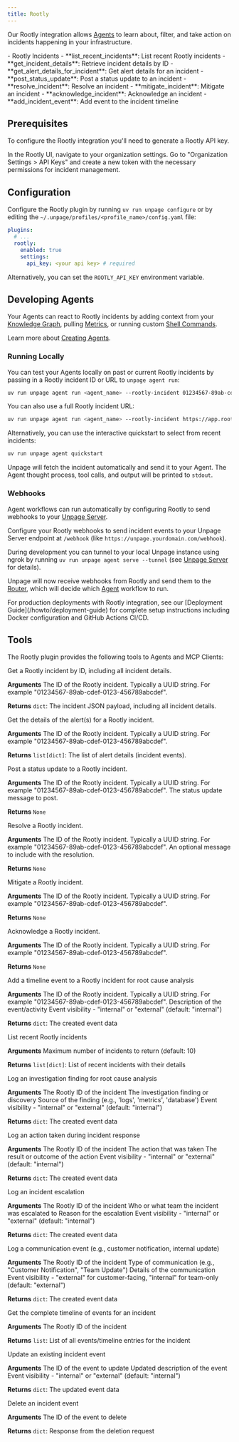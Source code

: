 ```yaml
---
title: Rootly
---
```


Our Rootly integration allows [Agents](/concepts/agents) to learn about, filter, and
take action on incidents happening in your infrastructure.

<AccordionGroup>
  <Accordion title="Knowledge Graph nodes" icon="diagram-project">
    - Rootly Incidents
  </Accordion>

  <Accordion title="MCP Tools" icon="wrench">
    - **list_recent_incidents**: List recent Rootly incidents
    - **get_incident_details**: Retrieve incident details by ID
    - **get_alert_details_for_incident**: Get alert details for an incident
    - **post_status_update**: Post a status update to an incident
    - **resolve_incident**: Resolve an incident
    - **mitigate_incident**: Mitigate an incident
    - **acknowledge_incident**: Acknowledge an incident
    - **add_incident_event**: Add event to the incident timeline
  </Accordion>
</AccordionGroup>

## Prerequisites

To configure the Rootly integration you'll need to generate a Rootly API key.

<Steps>
  <Step title="Open your Rootly Organization Settings">
    In the Rootly UI, navigate to your organization settings.
  </Step>
  <Step title="Generate API Token">
    Go to "Organization Settings > API Keys" and create a new token with the necessary permissions for incident management.
  </Step>
</Steps>


## Configuration
Configure the Rootly plugin by running `uv run unpage configure` or by editing
the `~/.unpage/profiles/<profile_name>/config.yaml` file:

```yaml
plugins:
  # ...
  rootly:
    enabled: true
    settings:
      api_key: <your api key> # required
```

Alternatively, you can set the `ROOTLY_API_KEY` environment variable.


## Developing Agents
Your Agents can react to Rootly incidents by adding context from your
[Knowledge Graph](/concepts/knowledge-graph), pulling [Metrics](/plugins/metrics),
or running custom [Shell Commands](/plugins/shell).

Learn more about [Creating Agents](/concepts/agents).

### Running Locally
You can test your Agents locally on past or current Rootly incidents by
passing in a Rootly incident ID or URL to `unpage agent run`:

```bash
uv run unpage agent run <agent_name> --rootly-incident 01234567-89ab-cdef-0123-456789abcdef
```

You can also use a full Rootly incident URL:

```bash
uv run unpage agent run <agent_name> --rootly-incident https://app.rootly.com/incidents/01234567-89ab-cdef-0123-456789abcdef
```

Alternatively, you can use the interactive quickstart to select from recent incidents:

```bash
uv run unpage agent quickstart
```

Unpage will fetch the incident automatically and send it to your Agent. The
Agent thought process, tool calls, and output will be printed to `stdout`.

### Webhooks
Agent workflows can run automatically by configuring Rootly to send webhooks
to your [Unpage Server](/commands/agent#subcommand%3A-serve).

Configure your Rootly webhooks to send incident events to your Unpage Server
endpoint at `/webhook` (like `https://unpage.yourdomain.com/webhook`).

During development you can tunnel to your local Unpage instance using ngrok by
running `uv run unpage agent serve --tunnel` (see [Unpage Server](/commands/agent#subcommand%3A-serve)
for details).

Unpage will now receive webhooks from Rootly and send them to the
[Router](/concepts/router), which will decide which [Agent](/concepts/agents) workflow to run.

<Info>
For production deployments with Rootly integration, see our [Deployment Guide](/howto/deployment-guide) for complete setup instructions including Docker configuration and GitHub Actions CI/CD.
</Info>


## Tools
The Rootly plugin provides the following tools to Agents and MCP Clients:

<Card title="get_incident_details">
  Get a Rootly incident by ID, including all incident details.

  **Arguments**
  <ParamField path="incident_id" type="string" required>
    The ID of the Rootly incident. Typically a UUID string. For example "01234567-89ab-cdef-0123-456789abcdef".
  </ParamField>

  **Returns** `dict`: The incident JSON payload, including all incident details.
</Card>
<br />

<Card title="get_alert_details_for_incident">
  Get the details of the alert(s) for a Rootly incident.

  **Arguments**
  <ParamField path="incident_id" type="string" required>
    The ID of the Rootly incident. Typically a UUID string. For example "01234567-89ab-cdef-0123-456789abcdef".
  </ParamField>

  **Returns** `list[dict]`: The list of alert details (incident events).
</Card>
<br />

<Card title="post_status_update">
  Post a status update to a Rootly incident.

  **Arguments**
  <ParamField path="incident_id" type="string" required>
    The ID of the Rootly incident. Typically a UUID string. For example "01234567-89ab-cdef-0123-456789abcdef".
  </ParamField>
  <ParamField path="message" type="string" required>
    The status update message to post.
  </ParamField>

  **Returns** `None`
</Card>
<br />

<Card title="resolve_incident">
  Resolve a Rootly incident.

  **Arguments**
  <ParamField path="incident_id" type="string" required>
    The ID of the Rootly incident. Typically a UUID string. For example "01234567-89ab-cdef-0123-456789abcdef".
  </ParamField>
  <ParamField path="resolution_message" type="string">
    An optional message to include with the resolution.
  </ParamField>

  **Returns** `None`
</Card>
<br />

<Card title="mitigate_incident">
  Mitigate a Rootly incident.

  **Arguments**
  <ParamField path="incident_id" type="string" required>
    The ID of the Rootly incident. Typically a UUID string. For example "01234567-89ab-cdef-0123-456789abcdef".
  </ParamField>

  **Returns** `None`
</Card>
<br />

<Card title="acknowledge_incident">
  Acknowledge a Rootly incident.

  **Arguments**
  <ParamField path="incident_id" type="string" required>
    The ID of the Rootly incident. Typically a UUID string. For example "01234567-89ab-cdef-0123-456789abcdef".
  </ParamField>

  **Returns** `None`
</Card>
<br />

<Card title="add_incident_event">
  Add a timeline event to a Rootly incident for root cause analysis

  **Arguments**
  <ParamField path="incident_id" type="string" required>
    The ID of the Rootly incident. Typically a UUID string. For example "01234567-89ab-cdef-0123-456789abcdef".
  </ParamField>
  <ParamField path="event_description" type="string" required>
    Description of the event/activity
  </ParamField>
  <ParamField path="visibility" type="string">
    Event visibility - "internal" or "external" (default: "internal")
  </ParamField>

  **Returns** `dict`: The created event data
</Card>
<br />

<Card title="list_recent_incidents">
  List recent Rootly incidents

  **Arguments**
  <ParamField path="limit" type="int">
    Maximum number of incidents to return (default: 10)
  </ParamField>

  **Returns** `list[dict]`: List of recent incidents with their details
</Card>
<br />

<Card title="log_investigation_finding">
  Log an investigation finding for root cause analysis

  **Arguments**
  <ParamField path="incident_id" type="string" required>
    The Rootly ID of the incident
  </ParamField>
  <ParamField path="finding" type="string" required>
    The investigation finding or discovery
  </ParamField>
  <ParamField path="source" type="string">
    Source of the finding (e.g., 'logs', 'metrics', 'database')
  </ParamField>
  <ParamField path="visibility" type="string">
    Event visibility - "internal" or "external" (default: "internal")
  </ParamField>

  **Returns** `dict`: The created event data
</Card>
<br />

<Card title="log_action_taken">
  Log an action taken during incident response

  **Arguments**
  <ParamField path="incident_id" type="string" required>
    The Rootly ID of the incident
  </ParamField>
  <ParamField path="action" type="string" required>
    The action that was taken
  </ParamField>
  <ParamField path="outcome" type="string">
    The result or outcome of the action
  </ParamField>
  <ParamField path="visibility" type="string">
    Event visibility - "internal" or "external" (default: "internal")
  </ParamField>

  **Returns** `dict`: The created event data
</Card>
<br />

<Card title="log_escalation">
  Log an incident escalation

  **Arguments**
  <ParamField path="incident_id" type="string" required>
    The Rootly ID of the incident
  </ParamField>
  <ParamField path="escalated_to" type="string" required>
    Who or what team the incident was escalated to
  </ParamField>
  <ParamField path="reason" type="string">
    Reason for the escalation
  </ParamField>
  <ParamField path="visibility" type="string">
    Event visibility - "internal" or "external" (default: "internal")
  </ParamField>

  **Returns** `dict`: The created event data
</Card>
<br />

<Card title="log_communication">
  Log a communication event (e.g., customer notification, internal update)

  **Arguments**
  <ParamField path="incident_id" type="string" required>
    The Rootly ID of the incident
  </ParamField>
  <ParamField path="communication_type" type="string" required>
    Type of communication (e.g., "Customer Notification", "Team Update")
  </ParamField>
  <ParamField path="details" type="string" required>
    Details of the communication
  </ParamField>
  <ParamField path="visibility" type="string">
    Event visibility - "external" for customer-facing, "internal" for team-only (default: "external")
  </ParamField>

  **Returns** `dict`: The created event data
</Card>
<br />

<Card title="get_incident_timeline">
  Get the complete timeline of events for an incident

  **Arguments**
  <ParamField path="incident_id" type="string" required>
    The Rootly ID of the incident
  </ParamField>

  **Returns** `list`: List of all events/timeline entries for the incident
</Card>
<br />

<Card title="update_incident_event">
  Update an existing incident event

  **Arguments**
  <ParamField path="event_id" type="string" required>
    The ID of the event to update
  </ParamField>
  <ParamField path="event_description" type="string" required>
    Updated description of the event
  </ParamField>
  <ParamField path="visibility" type="string">
    Event visibility - "internal" or "external" (default: "internal")
  </ParamField>

  **Returns** `dict`: The updated event data
</Card>
<br />

<Card title="delete_incident_event">
  Delete an incident event

  **Arguments**
  <ParamField path="event_id" type="string" required>
    The ID of the event to delete
  </ParamField>

  **Returns** `dict`: Response from the deletion request
</Card>